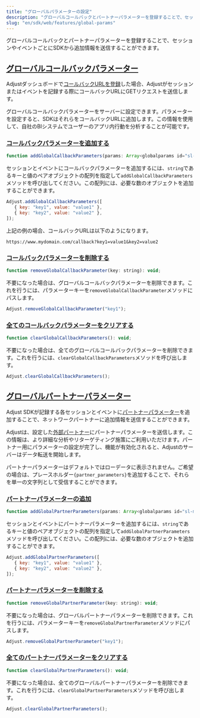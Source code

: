 ```yaml
---
title: "グローバルパラメーターの設定"
description: "グローバルコールバックとパートナーパラメーターを登録することで、セッションやイベントごとにSDKから追加情報を送信することができます。"
slug: "en/sdk/web/features/global-params"
---
```

グローバルコールバックとパートナーパラメーターを登録することで、セッションやイベントごとにSDKから追加情報を送信することができます。

[グローバルコールバックパラメーター](global-callback-parameters)
-----------------------------------------------

Adjustダッシュボードで[コールバックURLを登録](https://help.adjust.com/en/article/set-up-callbacks)した場合、Adjustがセッションまたはイベントを記録する際にコールバックURLにGETリクエストを送信します。

グローバルコールバックパラメーターをサーバーに設定できます。パラメーターを設定すると、SDKはそれらをコールバックURLに追加します。この情報を使用して、自社のBIシステムでユーザーのアプリ内行動を分析することが可能です。

### [コールバックパラメーターを追加する](add-callback-parameters)

```js
function addGlobalCallbackParameters(params: Array<globalparams id="sl-md0000000">): void;
```

セッションとイベントにコールバックパラメーターを追加するには、`string`であるキーと値のペアオブジェクトの配列を指定して`addGlobalCallbackParameters`メソッドを呼び出してください。この配列には、必要な数のオブジェクトを追加することができます。

```js
Adjust.addGlobalCallbackParameters([
   { key: "key1", value: "value1" },
   { key: "key2", value: "value2" },
]);
```

上記の例の場合、コールバックURLは以下のようになります。

```text
https://www.mydomain.com/callback?key1=value1&key2=value2
```

### [コールバックパラメーターを削除する](remove-callback-parameters)

```js
function removeGlobalCallbackParameter(key: string): void;
```

不要になった場合は、グローバルコールバックパラメーターを削除できます。これを行うには、パラメーターキーを`removeGlobalCallbackParameter`メソッドにパスします。

```js
Adjust.removeGlobalCallbackParameter("key1");
```

### [全てのコールバックパラメーターをクリアする](clear-all-callback-parameters)

```js
function clearGlobalCallbackParameters(): void;
```

不要になった場合は、全てのグローバルコールバックパラメーターを削除できます。これを行うには、`clearGlobalCallbackParameters`メソッドを呼び出します。

```js
Adjust.clearGlobalCallbackParameters();
```

[グローバルパートナーパラメーター](global-partner-parameters)
---------------------------------------------

Adjust SDKが記録する各セッションとイベントに[パートナーパラメーター](https://help.adjust.com/en/article/data-sharing-ad-network#map-parameters)を追加することで、ネットワークパートナーに追加情報を送信することができます。

Adjustは、設定した[外部パートナー](https://help.adjust.com/en/article/integrated-partners)にパートナーパラメーターを送信します。この情報は、より詳細な分析やリターゲティング施策にご利用いただけます。パートナー用にパラメーターの設定が完了し、機能が有効化されると、Adjustのサーバーはデータ転送を開始します。
<callout type="note"> 

パートナーパラメーターはデフォルトではローデータに表示されません。ご希望の場合は、プレースホルダー`{partner_parameters}`を追加することで、それらを単一の文字列として受信することができます。
</Callout> 

### [パートナーパラメーターの追加](add-partner-parameters)

```js
function addGlobalPartnerParameters(params: Array<globalparams id="sl-md0000000">): void;
```

セッションとイベントにパートナーパラメーターを追加するには、`string`であるキーと値のペアオブジェクトの配列を指定して`addGlobalPartnerParameters`メソッドを呼び出してください。この配列には、必要な数のオブジェクトを追加することができます。

```js
Adjust.addGlobalPartnerParameters([
   { key: "key1", value: "value1" },
   { key: "key2", value: "value2" },
]);
```

### [パートナーパラメーターを削除する](remove-partner-parameters)

```js
function removeGlobalPartnerParameter(key: string): void;
```

不要になった場合は、グローバルパートナーパラメーターを削除できます。これを行うには、パラメーターキーを`removeGlobalPartnerParameter`メソッドにパスします。

```js
Adjust.removeGlobalPartnerParameter("key1");
```

### [全てのパートナーパラメーターをクリアする](clear-all-partner-parameters)

```js
function clearGlobalPartnerParameters(): void;
```

不要になった場合は、全てのグローバルパートナーパラメーターを削除できます。これを行うには、`clearGlobalPartnerParameters`メソッドを呼び出します。

```js
Adjust.clearGlobalPartnerParameters();
```

